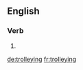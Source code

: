 ==English==

===Verb===
{{head|en|present participle}}

# {{present participle of|trolley|lang=en}}

[[de:trolleying]]
[[fr:trolleying]]